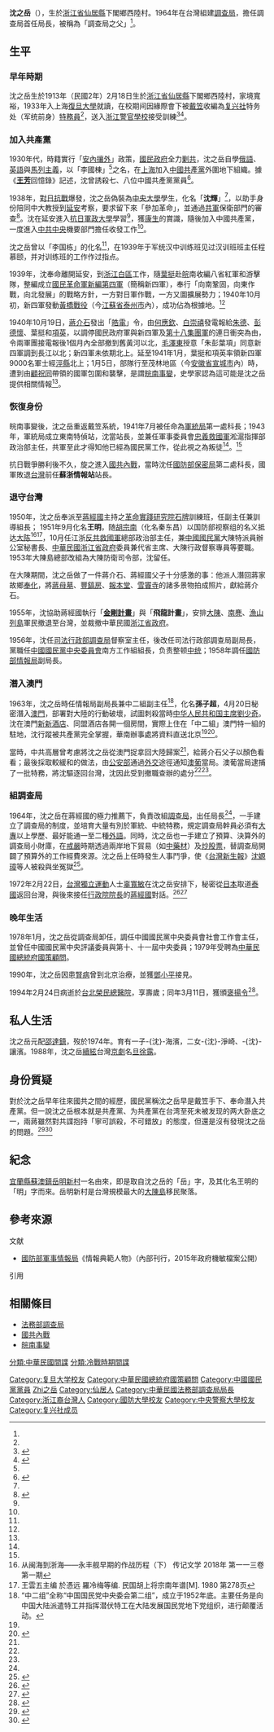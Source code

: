 {{Infobox_officeholder
| name = 沈之岳
| image name =
| width =
| now = 中華民國政治人士
| period =
| Sex =男 
| Native place =[[浙江省|浙江省]][[仙居縣|仙居縣]]
| place of birth ={{ROC-1912|浙江省}}[[仙居縣|仙居縣]]下閣鄉西陸村
| place of death = {{ROC}}[[臺北市|臺北市]]
| date of birth = {{birth date|1913|2|18}}
| date of death = {{death date and age|1994|2|24|1913|2|18}}
| party ={{Kmt|19px}} 
| educate =
*上海復旦大學肄業
*浙江警官學校畢業
*抗日大學結業
*陸軍軍官學校畢業
*中央警官學校畢業
*陸軍參謀大學畢業
*國防大學畢業
*國防研究院畢業
| past =
*軍統局第一處科長<br><span style="color: blue;">(1941年-1943年)</span>
*東南特偵站站長<br><span style="color: blue;">(1943年)</span>
*軍事委員會忠義救國軍淞滬指揮部政治部主任<br><span style="color: blue;">(1943年-1945年8月)</span>
*國防部保密局第二處科長<br><span style="color: blue;">(1947年-1949年3月)</span>
*蘇浙情報站站長<br><span style="color: blue;">(1949年3月-1951年)</span>
*總統府石牌訓練班副主任<br><span style="color: blue;">(1949年-1951年)</span>
*大陳防衛部政治部主任<br><span style="color: blue;">(1951年-1956年)</span>
*大陳區行政督察專員公署專員<br><span style="color: blue;">(1951年-1956年)</span>
*中國國民黨大陳區特派員<br><span style="color: blue;">(1951年-1956年)</span>
*浙江省政府政務科科長<br><span style="color: blue;">(1951年)</span>
*浙江省政府委員<br><span style="color: blue;">(1951年)</span>
*司法行政部調查局督察室主任<br><span style="color: blue;">(1956年)</span>
*中國國民黨中央委員會南方工作組組長<br><span style="color: blue;">(1956年-1958年)</span>
*司法行政部調查局副局長<br><span style="color: blue;">(1958年-1960年)</span>
*國防部情報局副局長<br><span style="color: blue;">(1960年-1964年5月)</span>
*中國國民黨中央委員會第二組副主任<br><span style="color: blue;">(1960年-1964年5月)</span>
*中國國民黨中央委員<br><span style="color: blue;">(1960年-1979年)</span>
*司法行政部調查局局長<br><span style="color: blue;">(1964年5月-1978年1月)</span>
*中國國民黨中央委員會社會工作會主任<br><span style="color: blue;">(1978年1月-1979年)</span>
*中國國民黨中央評議委員<br><span style="color: blue;">(1979年-1994年2月24日)</span>
*總統府國策顧問<br><span style="color: blue;">(1979年-1994年2月24日)</span><ref name="gpwb-2015-沈"/>

考試
*警政人員特種考試及格<br><span style="color: blue;">(1947年)</span>
}}

'''沈之岳'''（{{bd|1913年|2月18日|1994年|2月24日||catIdx=Shen沈}}），生於[[浙江省|浙江省]][[仙居縣|仙居縣]]下閣鄉西陸村。1964年在台灣組建[[法務部調查局|調查局]]，擔任調查局首任局長，被稱為「調查局之父」{{r|ctimes-2015-260102}}<ref name="gpwb-2015-沈"/>。

==生平==
=== 早年時期 ===
沈之岳生於1913年（民國2年）2月18日生於[[浙江省|浙江省]][[仙居縣|仙居縣]]下閣鄉西陸村，家境寬裕，1933年入上海[[復旦大學|復旦大學]]就讀，在校期间因緣際會下被[[戴笠|戴笠]]收編為[[复兴社|复兴社]]特务处（军统前身）[[特務|特務員]]<ref name="gpwb-2015-沈"/>，送入[[浙江警官學校|浙江警官學校]]接受訓練<ref name=007_3>{{cite web |url=http://blog.sina.com.cn/s/blog_476745f601008mp2.html |title=蓝色007传奇 三. 被抓进的军统局 |author=萨苏 |accessdate=2008-09-11 |archive-url=https://web.archive.org/web/20080917074509/http://blog.sina.com.cn/s/blog_476745f601008mp2.html |archive-date=2008-09-17 |dead-url=no }}</ref><ref name=Chou>{{cite web |url=http://www.chinesedc.com/dcv1/Authors/kuchow/black-people/WANG%20GJ.htm |title=台北六十年代又一外交冤案 |author=周谷 |accessdate=2008-09-10 |archive-date=2019-06-07 |archive-url=https://web.archive.org/web/20190607025453/http://www.chinesedc.com/dcv1/Authors/kuchow/black-people/WANG%20GJ.htm |dead-url=yes }}</ref>。

=== 加入共產黨 ===
1930年代，時籍實行「[[攘外安內|安內攘外]]」政策，[[國民政府|國民政府]]全力[[剿共|剿共]]，沈之岳自學[[俄語|俄語]]、[[英語|英語]]與[[馬列主義|馬列主義]]，以「李國棟」{{r|ctimes-2015-260102}}<ref name="gpwb-2015-沈"/>之名，在[[上海|上海]]加入[[中國共產黨|中國共產黨]]外圍地下組織。據《'''[[王芳|王芳]]'''回憶錄》記述，沈曾誘殺七、八位中國共產黨黨員<ref name=Wang>{{cite web |url=http://book.people.com.cn/BIG5/69399/5093938.html |title=王芳回憶錄 |author=王芳 |publisher=浙江人民出版社 |accessdate=2008-09-10 |archive-url=https://web.archive.org/web/20090515202413/http://book.people.com.cn/BIG5/69399/5093938.html |archive-date=2009-05-15 |dead-url=no }}</ref>。

1938年，[[中國抗日戰爭|對日抗戰]]爆發，沈之岳偽裝為[[國立中央大學_(南京)|中央大學]]學生，化名「'''沈輝'''」{{r|ctimes-2015-260102}}<ref name="gpwb-2015-沈"/>，以助手身份陪同中大教授到[[延安|延安]]考察，要求留下來「參加革命」，並通過[[共軍|共軍]]保衛部門的審查<ref name=Sa>{{cite web |url=http://www.studytalk.com/publishhtml/3/2008-07-10/20080710100053.html |title=军统骨干沈之岳成功打入延安之谜 |author=萨苏 |accessdate=2008-09-10 |archive-url=https://web.archive.org/web/20080929131703/http://www.studytalk.com/publishhtml/3/2008-07-10/20080710100053.html |archive-date=2008-09-29 |dead-url=yes }}</ref>。沈在延安進入[[抗日軍政大學|抗日軍政大學]]學習{{r|ctimes-2015-260102}}<ref name="gpwb-2015-沈"/>，獲[[康生|康生]]的賞識，隨後加入中國共產黨，一度進入[[中共中央|中共中央]]機要部門擔任收發工作<ref name=Wang/>。

沈之岳曾以「李国栋」的化名{{r|ctimes-2015-260102}}<ref name="gpwb-2015-沈"/>，在1939年于军统汉中训练班见过汉训班班主任程慕颐，并对训练班的工作作过指点。

1939年，沈奉命離開延安，到[[浙江|浙江]][[國統區|白區]]工作，隨[[葉挺|葉挺]]赴[[皖|皖]]南收編八省紅軍和游擊隊，整編成立[[國民革命軍新編第四軍|國民革命軍新編第四軍]]（簡稱新四軍），奉行「向南鞏固，向東作戰，向北發展」的戰略方針，一方對日軍作戰，一方又圖擴展勢力；1940年10月初，新四軍發動[[黃橋戰役|黃橋戰役]]（今[[江蘇省|江蘇省]][[泰州市|泰州市]]內），成功佔為根據地。<ref name="gpwb-2015-沈"/>

1940年10月19日，[[蔣介石|蔣介石]]發出「[[皓電|皓電]]」令，由[[何應欽|何應欽]]、[[白崇禧|白崇禧]]發電報給[[朱德|朱德]]、[[彭德懷|彭德懷]]、葉挺和[[項英|項英]]，以調停國民政府軍與新四軍及[[第十八集團軍|第十八集團軍]]的連日衝突為由，令兩軍團接電報後1個月內全部撤到舊黃河以北，[[毛澤東|毛澤東]]授意「朱彭葉項」同意新四軍調到長江以北；新四軍未依期北上。延至1941年1月，葉挺和項英率領新四軍9000名軍士經[[涇縣|涇縣]]北上；1月5日，部隊行至茂林地區（今[[安徽省|安徽省]][[宣城市|宣城市]]內）時，遭到由[[顧祝同|顧祝同]]帶領的國軍包圍和襲擊，是謂[[皖南事變|皖南事變]]，史學家認為這可能是沈之岳提供相關情報<ref name=Sa/>。

=== 恢復身份 ===
皖南事變後，沈之岳重返戴笠系統，1941年7月被任命為[[軍統局|軍統局]]第一處科長；1943年，軍統局成立東南特偵站，沈當站長，並兼任軍事委員會[[忠義救國軍|忠義救國軍]]淞滬指揮部政治部主任，共軍至此才得知他已經為國民黨工作，從此視之為叛徒<ref name=Wang/>。<ref name="gpwb-2015-沈"/>

抗日戰爭勝利後不久，旋之進入[[國共內戰|國共內戰]]，當時沈任[[中華民國國防部|國防部]][[國民政府軍事委員會調查統計局|保密局]]第二處科長，國軍敗退[[台灣|台灣]]前任'''蘇浙情報站'''站長。

=== 退守台灣 ===
1950年，沈之岳奉派至[[蔣經國|蔣經國]]主持之[[革命實踐研究院|革命實踐研究院]][[石牌_(臺北市)|石牌]]訓練班，任副主任兼訓導組長；
1951年9月化名'''王明'''，随[[胡宗南|胡宗南]]（化名秦东昌）以国防部视察组的名义抵达[[大陳島|大陈]]<ref>从闽海到浙海——永丰舰早期的作战历程（下） 传记文学 2018年 第一一三卷 第一期</ref><ref>王雲五主编 於憑远 羅冷梅等编. 民国胡上将宗南年谱[M]. 1980 第278页</ref>，10月任江浙[[反共救國軍|反共救國軍]]總部政治部主任，兼[[中國國民黨|中國國民黨]]大陳特派員辦公室秘書長、[[中華民國|中華民國]][[浙江省政府|浙江省政府]]委員兼代省主席、大陳行政督察專員等要職。1953年大陳島總部改組為大陳防衛司令部，沈留任。

在大陳期間，沈之岳做了一件蔣介石、蔣經國父子十分感激的事：他派人潛回蔣家故鄉[[奉化|奉化]]，將[[蔣母墓|蔣母墓]]、[[豐鎬房|豐鎬房]]、[[報本堂|報本堂]]、[[雪竇寺|雪竇寺]]的諸多景物拍成照片，獻給蔣介石。

1955年，沈協助蔣經國執行「'''[[金剛計畫|金剛計畫]]'''」與「'''飛龍計畫'''」，安排[[大陳島撤退|大陳]]、[[南麂|南麂]]、[[漁山列島|漁山列島]]軍民撤退至台灣，並裁撤中華民國[[浙江省政府|浙江省政府]]。

1956年，沈任[[司法行政部調查局|司法行政部調查局]]督察室主任，後改任司法行政部調查局副局長，黨職任[[中國國民黨中央委員會|中國國民黨中央委員會]]南方工作組組長，负责整顿[[中统|中统]]；1958年調任[[國防部情報局|國防部情報局]]副局長。

=== 潛入澳門 ===
1963年，沈之岳時任情報局副局長兼中二組副主任<ref> “中二组”全称“中国国民党中央委会第二组”，成立于1952年底。主要任务是向中国大陆派遣特工并指挥潜伏特工在大陆发展国民党地下党组织，进行颠覆活动。</ref>，化名'''孫子超'''，4月20日秘密潛入[[葡屬澳門|澳門]]，部署對大陸的行動破壞，試圖刺殺當時[[中华人民共和国主席|中华人民共和国主席]][[劉少奇|劉少奇]]{{r|ctimes-2015-260102}}。沈在澳門[[新新酒店|新新酒店]]、同盟酒店各開一個房間，實際上住在「中二組」澳門特一組的駐地，沈行蹤被共產黨完全掌握，華南辦事處將資料直送北京<ref name=Wang/><ref name=007_2>{{cite web |url=http://blog.sina.com.cn/s/blog_476745f601008mod.html |title=蓝色007传奇 二.作了中共中央收发员的军统特务 |author=萨苏 |accessdate=2008-09-11 |archive-url=https://web.archive.org/web/20080305090513/http://blog.sina.com.cn/s/blog_476745f601008mod.html |archive-date=2008-03-05 |dead-url=no }}</ref>。

當時，中共高層曾考慮將沈之岳從澳門捉拿回大陸歸案<ref name="gpwb-2015-沈"/>，給蔣介石父子以顏色看看；最後採取較緩和的做法，由[[中華人民共和國公安部|公安部]]通過[[外交|外交]]途徑通知[[澳葡|澳葡]]當局。澳葡當局逮捕了一批特務，將沈驅逐回台灣，沈因此受到撤職查辦的處分<ref name=Wang/><ref name=007_2/>。

=== 組調查局 ===
1964年，沈之岳在蔣經國的極力推薦下，負責改組[[法務部調查局|調查局]]，出任局長<ref name="gpwb-2015-沈"/>，一手建立了調查局的制度，並培育大量有別於軍統、中統特務，規定調查局幹員必須有[[大專|大專]]以上學歷、最好能通一至二種[[外語|外語]]。同時，沈之岳也一手建立了預算、決算外的調查局小財庫，在[[戒嚴|戒嚴]]時期透過兩岸地下貿易（如[[中藥材|中藥材]]）及[[炒股票|炒股票]]，替調查局開闢了預算外的工作經費來源。沈之岳上任時發生人事鬥爭，使《[[台灣新生報|台灣新生報]]》[[沈嫄璋|沈嫄璋]]等人被殺與坐冤獄<ref name="戴獨行">{{cite book |author=戴獨行|chapter=〈六、七零年代政治殺戒大觀〉|title=《白色角落》|date=1998|publisher=人間出版社|location=台灣|language=zh-tw|isbn=9578660537}}</ref>。

1972年2月22日，[[台灣獨立運動|台灣獨立運動]]人士[[辜寬敏|辜寬敏]]在沈之岳安排下，秘密從[[日本|日本]]取道[[泰國|泰國]]返回台灣，與後來接任[[行政院院長|行政院院長]]的[[蔣經國|蔣經國]]對話。<ref>{{cite book |author=戴月芳|chapter=〈水泥金融世家：鹿港辜家〉|title=《台灣大家族》|date=2012-10-20|publisher=台灣書房|location=台灣|language=zh-tw|isbn=9789866318795}}</ref><ref>{{cite news|url=http://www.my-formosa.com/DOC_82674.htm|title=精於幫倒忙的台獨生意人辜寬敏|publisher=美麗島電子報 政事觀察站|author=郭正亮|date=2015-06-22|6=|access-date=2019-12-04|archive-url=https://web.archive.org/web/20170911121551/http://www.my-formosa.com/DOC_82674.htm|archive-date=2017-09-11|dead-url=no}}</ref>

=== 晚年生活 ===
1978年1月，沈之岳從調查局卸任，調任中國國民黨中央委員會社會工作會主任，並曾任中國國民黨中央評議委員與第十、十一屆中央委員；1979年受聘為[[中華民國總統府國策顧問|中華民國總統府國策顧問]]。

1990年，沈之岳因患[[腎病|腎病]]曾到北京治療，並獲[[鄧小平|鄧小平]]接見。

1994年2月24日病逝於[[台北榮民總醫院|台北榮民總醫院]]，享壽{{age|1913|2|18|1994|2|24}}歲；同年3月11日，獲頒[[褒揚令列表|褒揚令]]<ref>{{cite web |url= http://www.president.gov.tw/Default.aspx?tabid=131&itemid=3751 |title= 總統令 |date= 1994-03-11 |accessdate= 2015-10-28 |publisher= [[中華民國總統|中華民國總統]]府 |quote= 褒揚令證書文令字號，參見《[[:s:Wikisource:褒揚令|:s:Wikisource:褒揚令]]》 |archive-date= 2019-06-13 |archive-url= https://web.archive.org/web/20190613095022/https://www.president.gov.tw/Default.aspx?tabid=131&itemid=3751 |dead-url= no }}</ref>。

== 私人生活 ==
沈之岳元配[[邵達鎮|邵達鎮]]，歿於1974年。育有一子-{沈}-海濱，二女-{沈}-淨崎、-{沈}-讓濱。1988年，沈之岳[[續絃|續絃]]台灣[[京劇|京劇]]名[[旦角|旦]][[徐露|徐露]]。

==身份質疑==
對於沈之岳早年往來國共之間的經歷，國民黨稱沈之岳早是戴笠手下、奉命潛入共產黨。但一說沈之岳根本就是共產黨、为共產黨在台湾至死未被发现的两大卧底之一，兩蔣雖然對共諜抱持「寧可誤殺，不可錯放」的態度，但還是沒有發現沈之岳的問題。<ref>{{cite book |author=陸鏗|title=《陸鏗回憶與懺悔錄》|date=1997-07-08|publisher=時報出版|location=台灣|language=zh-tw|ISBN=9571323349}}</ref><ref>{{cite news|title=曾永賢口述歷史掌管調查局13年沈之岳是雙面諜|publisher=中國時報|author=王銘義|date=2010-03-03|}}</ref>

{{Fact|不过[[陸鏗|陸鏗]]曾透露，沈之岳去世時，中國前國防部長[[張愛萍|張愛萍]]曾主持秘密追悼會悼念沈之岳，張愛萍送的輓聯寫道「文武全才，治國有方；一事二主，兩俱無傷」，因而引起后人对沈的真实身份的怀疑；曾为台湾国策顾问的[[曾永贤|曾永贤]]在日后国史馆进行口述史时，更直指沈之岳就是双面谍。}}

==紀念==
[[宜蘭縣|宜蘭縣]][[蘇澳鎮_(臺灣)|蘇澳鎮]][[岳明新村|岳明新村]]一名由來，即是取自沈之岳的「岳」字，及其化名王明的「明」字而來。岳明新村是台灣規模最大的[[大陳島|大陳島]]移民聚落。

== 參考來源 ==
;文献
*[[國防部軍事情報局|國防部軍事情報局]]《情報典範人物》（內部刊行，2015年政府機敏檔案公開）

;引用
{{Reflist|2|refs=
<ref name="gpwb-2015-沈">{{cite news|url=http://news.gpwb.gov.tw/news.aspx?ydn=026dTHGgTRNpmRFEgxcbfVDGfA2czeYcX9ruHYPdW1ap%2FzvbMjFJh%2BUpg4La5Y19i8IFHyxZ1C8Bhy9EWYpfPQVQQc3IWJF9TSo5%2FloL1uE%3D|title=調查局之父 沈之岳智勇雙全|work=軍事新聞網|publisher=[[中華民國國防部|中華民國國防部]][[青年日報|青年日報]]社|author=軍情局|location=臺北|date=2015-03-13|accessdate=2015-10-27}}{{dead link|date=2018年3月 |bot=InternetArchiveBot |fix-attempted=yes }}</ref>
<ref name="ctimes-2015-260102">{{cite news |url= http://www.chinatimes.com/newspapers/20151026000308-260102 |title= 暗殺劉少奇 軍情局首度解密 |work= 中時電子報 |publisher= [[中國時報|中國時報]] |author= 呂昭隆 |location= 臺北 |date= 2015-10-26 |accessdate= 2015-10-26 |archiveurl= https://web.archive.org/web/20151026104615/http://www.chinatimes.com/newspapers/20151026000308-260102 |archivedate= 2015-10-26 |dead-url= no }}</ref>
}}

==相關條目==
*[[法務部調查局|法務部調查局]]
*[[國共內戰|國共內戰]]
*[[皖南事變|皖南事變]]

{{DEFAULTSORT:Shen沈之岳}}
[[Category:复旦大学校友|Category:复旦大学校友]]
[[Category:中華民國總統府國策顧問|Category:中華民國總統府國策顧問]]
[[Category:中國國民黨黨員|Category:中國國民黨黨員]]
[[Category:沈姓|Zhi之岳]]
[[Category:仙居人|Category:仙居人]]
[[Category:中華民國法務部調查局局長|Category:中華民國法務部調查局局長]]
[[Category:浙江裔台灣人|Category:浙江裔台灣人]]
[[Category:國防大學校友|Category:國防大學校友]]
[[Category:中央警察大學校友|Category:中央警察大學校友]]
[[分類:中華民國間諜|分類:中華民國間諜]]
[[Category:复兴社成员|Category:复兴社成员]]
[[分類:冷戰時期間諜|分類:冷戰時期間諜]]